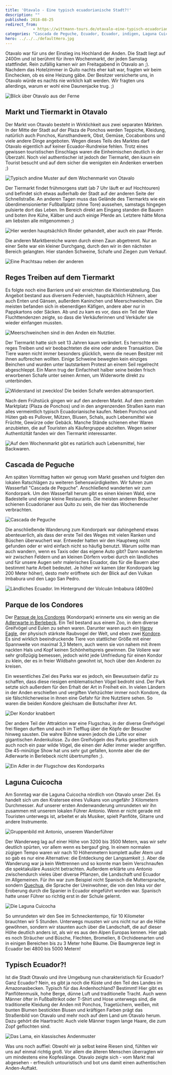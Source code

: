 ```yaml
---
title: 'Otavalo - Eine typisch ecuadorianische Stadt?!'
description: ""
published: 2018-08-25
redirect_from: 
            - https://wittmann-tours.de/otavalo-eine-typisch-ecuadorianische-stadt/
categories: "Cascada de Peguche, Ecuador, Ecuador, indigen, Laguna Cuicocha, Markt, Otavalo, Parque Condor, Tiermarkt, Tradition, traditionell, Wanderung"
hero: ../../../defaultHero.jpg
---
```

Otavalo war für uns der Einstieg ins Hochland der Anden. Die Stadt liegt auf 2400m und ist berühmt für ihren Wochenmarkt, der jeden Samstag stattfindet. Rein zufällig kamen wir am Freitagabend in Otavalo an ;). Nachdem das Hotelzimmer in Quito nachts eher kalt war, fragten wir beim Einchecken, ob es eine Heizung gäbe. Der Besitzer versicherte uns, in Otavalo würde es nachts nie wirklich kalt werden. Wir fragten uns allerdings, warum er wohl eine Daunenjacke trug. ;)

![Blick über Otavalo aus der Ferne](http://wittmann-tours.de/wp-content/uploads/2018/07/CW-20180421-164609-9347-HDR-1024x576.jpg)

<!--more-->

## Markt und Tiermarkt in Otavalo

Der Markt von Otavalo besteht in Wirklichkeit aus zwei separaten Märkten. In der Mitte der Stadt auf der Plaza de Ponchos werden Teppiche, Kleidung, natürlich auch Ponchos, Kunsthandwerk, Obst, Gemüse, Cocabonbons und viele andere Dinge angeboten. Wegen dieses Teils des Marktes darf Otavalo eigentlich auf keiner Ecuador-Rundreise fehlen. Trotz eines gewissen touristischen Einschlags waren die Einheimischen deutlich in der Überzahl. Noch viel authentischer ist jedoch der Tiermarkt, den kaum ein Tourist besucht und auf dem sicher die wenigsten ein Andenken erwerben ;)

![Typisch andine Muster auf dem Wochenmarkt von Otavalo](http://wittmann-tours.de/wp-content/uploads/2018/07/CW-20180421-091159-9279-1024x683.jpg)

Der Tiermarkt findet frühmorgens statt (ab 7 Uhr läuft er auf Hochtouren) und befindet sich etwas außerhalb der Stadt auf der anderen Seite der Schnellstraße. An anderen Tagen muss das Gelände des Tiermarkts wie ein überdimensionierter Fußballplatz (ohne Tore) aussehen, samstags hingegen pulsierte dort das Leben. Im Bereich direkt am Eingang standen die Bauern und boten ihre Kühe, Kälber und auch einige Pferde an. Letztere hätte Mona am liebsten alle mitgenommen ;)

![Hier werden hauptsächlich Rinder gehandelt, aber auch ein paar Pferde.](http://wittmann-tours.de/wp-content/uploads/2018/07/CW-20180421-064303-9244-1024x683.jpg)

Die anderen Marktbereiche waren durch einen Zaun abgetrennt. Nur an einer Seite war ein kleiner Durchgang, durch den wir in den nächsten Bereich gelangten. Hier standen Schweine, Schafe und Ziegen zum Verkauf.

![Eine Prachtsau neben der anderen](http://wittmann-tours.de/wp-content/uploads/2018/07/CW-20180421-062406-1132-1024x683.jpg)

## Reges Treiben auf dem Tiermarkt

Es folgte noch eine Barriere und wir erreichten die Kleintierabteilung. Das Angebot bestand aus diversem Federvieh, hauptsächlich Hühnern, aber auch Enten und Gänsen, außerdem Kaninchen und Meerschweinchen. Die meisten befanden sich in ebenerdigen Käfigen, andere aber nur in Pappkartons oder Säcken. Ab und zu kam es vor, dass ein Teil der Ware Fluchttendenzen zeigte, so dass die Verkäuferinnen und Verkäufer sie wieder einfangen mussten.

![Meerschweinchen sind in den Anden ein Nutztier.](http://wittmann-tours.de/wp-content/uploads/2018/07/CW-20180421-063131-9201-1024x683.jpg)

Der Tiermarkt hatte sich seit 13 Jahren kaum verändert. Es herrschte ein reges Treiben und wir beobachteten die eine oder andere Transaktion. Die Tiere waren nicht immer besonders glücklich, wenn die neuen Besitzer mit ihnen aufbrechen wollten. Einige Schweine bewegten kein einziges Beinchen und wurden unter lautstarkem Protest an einem Seil regelrecht abgeschleppt. Ein Mann trug der Einfachheit halber seine beiden frisch erworbenen Schafe unter seinen Armen, um Widerworte direkt zu unterbinden.

![Widerstand ist zwecklos! Die beiden Schafe werden abtransportiert.](http://wittmann-tours.de/wp-content/uploads/2018/07/CW-20180421-065336-9261-1024x683.jpg)

Nach dem Frühstück gingen wir auf den anderen Markt. Auf dem zentralen Marktplatz (Plaza de Ponchos) und in den angrenzenden Straßen kann man alles vermeintlich typisch Ecuadorianische kaufen. Neben Ponchos und Hüten gab es Pullover, Mützen, Blusen, Schals, auch Lebensmittel wie Früchte, Gewürze oder Gebäck. Manche Stände schienen eher Waren anzubieten, die auf Touristen als Käufergruppe abzielten. Wegen seiner Authentizität fanden wir den Tiermarkt interessanter.

![Auf dem Wochenmarkt gibt es natürlich auch Lebensmittel, hier Backwaren.](http://wittmann-tours.de/wp-content/uploads/2018/07/CW-20180421-091851-9290-1024x683.jpg)

## Cascada de Peguche

Am späten Vormittag hatten wir genug vom Markt gesehen und folgten den lokalen Ratschlägen zu weiteren Sehenswürdigkeiten. Wir fuhren zum Wasserfall "Cascada de Peguche". Anschließend wanderten wir zum Kondorpark. Um den Wasserfall herum gibt es einen kleinen Wald, eine Badestelle und einige kleine Restaurants. Die meisten anderen Besucher schienen Ecuadorianer aus Quito zu sein, die hier das Wochenende verbrachten.

![Cascada de Peguche](http://wittmann-tours.de/wp-content/uploads/2018/07/CW-20180421-110823-1152-HDR-683x1024.jpg)

Die anschließende Wanderung zum Kondorpark war dahingehend etwas abenteuerlich, als dass der erste Teil des Weges mit vielen Ranken und Büschen überwuchert war. Entweder hatten wir den Hauptweg nicht gefunden oder er wird einfach nicht so häufig benutzt. Warum sollte man auch wandern, wenn es Taxis oder das eigene Auto gibt? Dann wanderten wir zwischen Feldern und an kleinen Dörfern vorbei durch ein ländliches und für unsere Augen sehr malerisches Ecuador, das für die Bauern aber bestimmt harte Arbeit bedeutet. Je höher wir kamen (der Kondorpark lag 200 Meter höher), desto mehr eröffnete sich der Blick auf den Vulkan Imbabura und den Lago San Pedro.

![Ländliches Ecuador. Im Hintergrund der Volcuán Imbabura (4609m)](http://wittmann-tours.de/wp-content/uploads/2018/07/CW-20180421-135554-1178-HDR-1024x683.jpg)

## Parque de los Condores

Der [Parque de los Condores](http://www.parquecondor.com/) (Kondorpark) erinnerte uns ein wenig an die [Adlerwarte in Berlebeck](http://www.detmold-adlerwarte.de/). Ein Teil bestand aus einem Zoo, in dem diverse Greifvögel und Eulen zu sehen waren. Darunter waren auch ein [Harpy Eagle](<https://de.wikipedia.org/wiki/Harpyie_(Vogel)>), der physisch stärkste Raubvogel der Welt, und eben zwei [Kondore](https://de.wikipedia.org/wiki/Andenkondor). Es sind wirklich beeindruckende Tiere von stattlicher Größe mit einer Spannweite von maximal 3,3 Metern, auch wenn sie von nahem mit ihrem nackten Hals und Kopf keinen Schönheitspreis gewinnen. Die Voliere war sehr großzügig bemessen, jedoch wirkt jede Umfriedung für einen Kondor zu klein, der es in freier Wildbahn gewohnt ist, hoch über den Anderen zu kreisen.

Ein wesentliches Ziel des Parks war es jedoch, ein Bewusstsein dafür zu schaffen, dass diese riesigen emblematischen Vögel bedroht sind. Der Park setzte sich außerdem für den Erhalt der Art in Freiheit ein. In vielen Ländern in der Anden erschießen und vergiften Viehzüchter immer noch Kondore, da sie fälschlicherweise in ihnen eine Gefahr für ihre Nutztiere sehen. So waren die beiden Kondore gleichsam die Botschafter ihrer Art.

![Der Kondor knabbert](http://wittmann-tours.de/wp-content/uploads/2018/07/CW-20180421-152553-1284-1024x683.jpg)

Der andere Teil der Attraktion war eine Flugschau, in der diverse Greifvögel frei fliegen durften und auch im Tiefflug über die Köpfe der Besucher hinweg sausten. Die wahre Bühne waren jedoch die Lüfte vor einer gigantischen Andenkulisse. Zu den Greifvögeln des Parks gesellten sich auch noch ein paar wilde Vögel, die einen der Adler immer wieder angriffen. Die 45-minütige Show hat uns sehr gut gefallen, konnte aber die der Adlerwarte in Berlebeck nicht übertrumpfen ;).

![Ein Adler in der Flugschow des Kondorparks](http://wittmann-tours.de/wp-content/uploads/2018/07/CW-20180421-145153-1212-1024x683.jpg)

## Laguna Cuicocha

Am Sonntag war die Laguna Cuicocha nördlich von Otavalo unser Ziel. Es handelt sich um den Kratersee eines Vulkans von ungefähr 3 Kilometern Durchmesser. Auf unserer ersten Andenwanderung umrundeten wir ihn zusammen mit unserem lokalen Führer Antonio. Wenn er nicht gerade mit Touristen unterwegs ist, arbeitet er als Musiker, spielt Panflöte, Gitarre und andere Instrumente.

![Gruppenbild mit Antonio, unserem Wanderführer](http://wittmann-tours.de/wp-content/uploads/2018/07/CW-20180422-113612-9388-HDR-1024x683.jpg)

Der Wanderweg lag auf einer Höhe von 3200 bis 3500 Metern, was wir sehr deutlich spürten, vor allem wenn es bergauf ging. In einem normalen zügigen Tempo waren wir nach 10 Höhenmetern komplett außer Atem und so gab es nur eine Alternative: die Entdeckung der Langsamkeit ;). Aber die Wanderung war ja kein Wettrennen und so konnte man beim Verschnaufen die spektakuläre Aussicht betrachten. Außerdem erklärte uns Antonio zwischendurch vieles über diverse Pflanzen, die Landschaft und Ecuador im Allgemeinen. Für ihn war zum Beispiel nicht Spanisch die Muttersprache, sondern [Quechua](https://de.wikipedia.org/wiki/Quechua), die Sprache der Ureinwohner, die von den Inka vor der Eroberung durch die Spanier in Ecuador eingeführt worden war. Spanisch hatte unser Führer so richtig erst in der Schule gelernt.

![Die Laguna Cuicocha](http://wittmann-tours.de/wp-content/uploads/2018/07/CW-20180422-095639-1359-1024x683.jpg)

So umrundeten wir den See im Schneckentempo, für 10 Kilometer brauchten wir 5 Stunden. Unterwegs mussten wir uns nicht nur an die Höhe gewöhnen, sondern wir staunten auch über die Landschaft, die auf dieser Höhe deutlich anders ist, als wir es aus den Alpen Europas kennen. Hier gab es noch Sträucher und Büsche, Flechten, Bromelien, 8 Orchideenarten und in einigen Bereichen bis zu 3 Meter hohe Bäume. Die Baumgrenze liegt in Ecuador bei 4800 bis 5000 Metern!

## Typisch Ecuador?!

Ist die Stadt Otavalo und ihre Umgebung nun charakteristisch für Ecuador? Ganz Ecuador? Nein, es gibt ja noch die Küste und den Teil des Landes im Amazonasbecken. Typisch für das Andenhochland? Bestimmt! Hier gibt es Panflötenmusik, hohe Berge, dünne Luft und traditionelle Tracht. Auch wenn Männer öfter in Fußballtrikot oder T-Shirt und Hose unterwegs sind, die traditionelle Kleidung der Anden mit Ponchos, Tragetüchern, weißen, mit bunten Blumen bestickten Blusen und kräftigen Farben prägt das Straßenbild von Otavalo und mehr noch auf dem Land um Otavalo herum. Dazu gehört die Haartracht: Auch viele Männer tragen lange Haare, die zum Zopf geflochten sind.

![Das Lama, ein klassisches Andenmuster](http://wittmann-tours.de/wp-content/uploads/2018/07/CW-20180421-094523-9312-1024x683.jpg)

Was uns noch auffiel: Obwohl wir ja selbst keine Riesen sind, fühlten wir uns auf einmal richtig groß. Vor allem die älteren Menschen überragten wir um mindestens eine Kopfeslänge. Otavalo zeigte sich - vom Markt mal abgesehen - erfreulich untouristisch und bot uns damit einen authentischen Anden-Auftakt.

